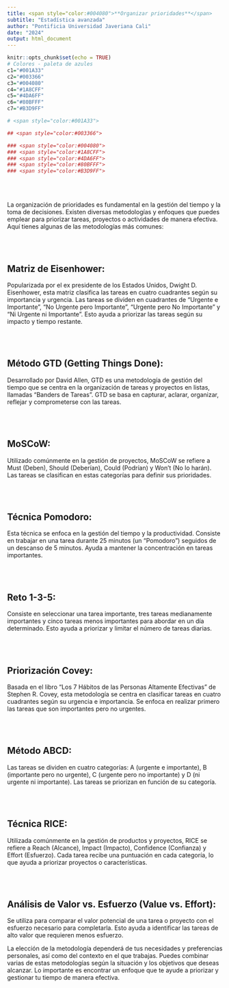 ```yaml
---
title: <span style="color:#004080">**Organizar prioridades**</span>
subtitle: "Estadística avanzada"
author: "Pontificia Universidad Javeriana Cali"
date: "2024"
output: html_document
---
```


```r
knitr::opts_chunk$set(echo = TRUE)
# Colores - paleta de azules
c1="#001A33"
c2="#003366"
c3="#004080"
c4="#1A8CFF"
c5="#4DA6FF"
c6="#80BFFF"
c7="#B3D9FF"

# <span style="color:#001A33"> 

## <span style="color:#003366">  

### <span style="color:#004080">
### <span style="color:#1A8CFF">
### <span style="color:#4DA6FF">
### <span style="color:#80BFFF">
### <span style="color:#B3D9FF">

```

<br/><br/>

La organización de prioridades es fundamental en la gestión del tiempo y la toma de decisiones. Existen diversas metodologías y enfoques que puedes emplear para priorizar tareas, proyectos o actividades de manera efectiva. Aquí tienes algunas de las metodologías más comunes:

<br/><br/>

## **Matriz de Eisenhower:** 

Popularizada por el ex presidente de los Estados Unidos, Dwight D. Eisenhower, esta matriz clasifica las tareas en cuatro cuadrantes según su importancia y urgencia. Las tareas se dividen en cuadrantes de "Urgente e Importante", "No Urgente pero Importante", "Urgente pero No Importante" y "Ni Urgente ni Importante". Esto ayuda a priorizar las tareas según su impacto y tiempo restante.

<br/><br/>

##  **Método GTD (Getting Things Done):** 

Desarrollado por David Allen, GTD es una metodología de gestión del tiempo que se centra en la organización de tareas y proyectos en listas, llamadas "Banders de Tareas". GTD se basa en capturar, aclarar, organizar, reflejar y comprometerse con las tareas.

<br/><br/>

##  **MoSCoW:** 

Utilizado comúnmente en la gestión de proyectos, MoSCoW se refiere a Must (Deben), Should (Deberían), Could (Podrían) y Won't (No lo harán). Las tareas se clasifican en estas categorías para definir sus prioridades.

<br/><br/>

## **Técnica Pomodoro:** 

Esta técnica se enfoca en la gestión del tiempo y la productividad. Consiste en trabajar en una tarea durante 25 minutos (un "Pomodoro") seguidos de un descanso de 5 minutos. Ayuda a mantener la concentración en tareas importantes.

<br/><br/>

## **Reto 1-3-5:** 

Consiste en seleccionar una tarea importante, tres tareas medianamente importantes y cinco tareas menos importantes para abordar en un día determinado. Esto ayuda a priorizar y limitar el número de tareas diarias.

<br/><br/>

## **Priorización Covey:** 

Basada en el libro "Los 7 Hábitos de las Personas Altamente Efectivas" de Stephen R. Covey, esta metodología se centra en clasificar tareas en cuatro cuadrantes según su urgencia e importancia. Se enfoca en realizar primero las tareas que son importantes pero no urgentes.

<br/><br/>

## **Método ABCD:** 

Las tareas se dividen en cuatro categorías: A (urgente e importante), B (importante pero no urgente), C (urgente pero no importante) y D (ni urgente ni importante). Las tareas se priorizan en función de su categoría.

<br/><br/>

## **Técnica RICE:** 

Utilizada comúnmente en la gestión de productos y proyectos, RICE se refiere a Reach (Alcance), Impact (Impacto), Confidence (Confianza) y Effort (Esfuerzo). Cada tarea recibe una puntuación en cada categoría, lo que ayuda a priorizar proyectos o características.

<br/><br/>

## **Análisis de Valor vs. Esfuerzo (Value vs. Effort):** 

Se utiliza para comparar el valor potencial de una tarea o proyecto con el esfuerzo necesario para completarla. Esto ayuda a identificar las tareas de alto valor que requieren menos esfuerzo.

La elección de la metodología dependerá de tus necesidades y preferencias personales, así como del contexto en el que trabajas. Puedes combinar varias de estas metodologías según la situación y los objetivos que deseas alcanzar. Lo importante es encontrar un enfoque que te ayude a priorizar y gestionar tu tiempo de manera efectiva.


